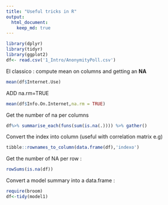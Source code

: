 ```yaml
---
title: "Useful tricks in R"
output:
  html_document:
    keep_md: true
---
```

```r

library(dplyr)
library(tidyr)
library(ggplot2)
df<- read.csv('1_Intro/AnonymityPoll.csv')
```

El classico : compute mean on columns and getting an **NA**

```r
mean(df$Internet.Use)
```
ADD na.rm=TRUE
```r
mean(df$Info.On.Internet,na.rm = TRUE)
```


Get the number of na per columns
```r
df%>% summarise_each(funs(sum(is.na(.)))) %>% gather()
```
Convert the index into column (useful with correlation matrix e.g)
```r
tibble::rownames_to_column(data.frame(df),'indexo')
```
Get the number of NA per row :
```r
rowSums(is.na(df))
```
Convert a model summary into a data.frame :
```r
require(broom)
df<-tidy(model1)
```
